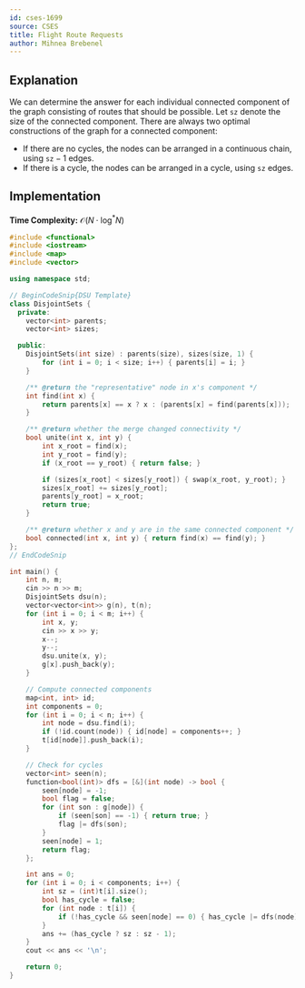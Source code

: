 ```yaml
---
id: cses-1699
source: CSES
title: Flight Route Requests
author: Mihnea Brebenel
---
```


## Explanation

We can determine the answer for each individual connected component of the graph consisting of routes that should be possible. Let $\texttt{sz}$ denote the size of the connected component. There are always two optimal constructions of the graph for a connected component:

- If there are no cycles, the nodes can be arranged in a continuous chain, using  $\texttt{sz}-1$ edges.
- If there is a cycle, the nodes can be arranged in a cycle, using $\texttt{sz}$ edges.

## Implementation

**Time Complexity:** $\mathcal{O}(N \cdot \log^*{N})$

<LanguageSection>
<CPPSection>

```cpp
#include <functional>
#include <iostream>
#include <map>
#include <vector>

using namespace std;

// BeginCodeSnip{DSU Template}
class DisjointSets {
  private:
	vector<int> parents;
	vector<int> sizes;

  public:
	DisjointSets(int size) : parents(size), sizes(size, 1) {
		for (int i = 0; i < size; i++) { parents[i] = i; }
	}

	/** @return the "representative" node in x's component */
	int find(int x) {
		return parents[x] == x ? x : (parents[x] = find(parents[x]));
	}

	/** @return whether the merge changed connectivity */
	bool unite(int x, int y) {
		int x_root = find(x);
		int y_root = find(y);
		if (x_root == y_root) { return false; }

		if (sizes[x_root] < sizes[y_root]) { swap(x_root, y_root); }
		sizes[x_root] += sizes[y_root];
		parents[y_root] = x_root;
		return true;
	}

	/** @return whether x and y are in the same connected component */
	bool connected(int x, int y) { return find(x) == find(y); }
};
// EndCodeSnip

int main() {
	int n, m;
	cin >> n >> m;
	DisjointSets dsu(n);
	vector<vector<int>> g(n), t(n);
	for (int i = 0; i < m; i++) {
		int x, y;
		cin >> x >> y;
		x--;
		y--;
		dsu.unite(x, y);
		g[x].push_back(y);
	}

	// Compute connected components
	map<int, int> id;
	int components = 0;
	for (int i = 0; i < n; i++) {
		int node = dsu.find(i);
		if (!id.count(node)) { id[node] = components++; }
		t[id[node]].push_back(i);
	}

	// Check for cycles
	vector<int> seen(n);
	function<bool(int)> dfs = [&](int node) -> bool {
		seen[node] = -1;
		bool flag = false;
		for (int son : g[node]) {
			if (seen[son] == -1) { return true; }
			flag |= dfs(son);
		}
		seen[node] = 1;
		return flag;
	};

	int ans = 0;
	for (int i = 0; i < components; i++) {
		int sz = (int)t[i].size();
		bool has_cycle = false;
		for (int node : t[i]) {
			if (!has_cycle && seen[node] == 0) { has_cycle |= dfs(node); }
		}
		ans += (has_cycle ? sz : sz - 1);
	}
	cout << ans << '\n';

	return 0;
}
```

</CPPSection>
</LanguageSection>
